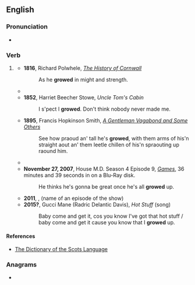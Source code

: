 ==English==

===Pronunciation===
* {{rhymes|en|əʊd}}

===Verb===
{{head|en|verb form}}

# {{lb|en|nonstandard}} {{en-past of|grow}}
#* '''1816''', Richard Polwhele, ''[https://books.google.ru/books?id=C0QQAAAAYAAJ&pg=RA2-PA91&dq=growed&hl=en&sa=X&ved=0ahUKEwinzJyy9oXQAhUHfiwKHTe2ABQ4MhDoAQgbMAA#v=onepage&q=growed&f=false The History of Cornwall]''
#*: As he '''growed''' in might and strength.
#* {{quote-book|en|year=1850|author=Charles Dickens|title=David Copperfield|passage='''Growed''', Mas'r Davy bor'? Ain't he '''growed'''ǃ said Ham.}}
#* '''1852''', Harriet Beecher Stowe, ''Uncle Tom's Cabin''
#*: I s'pect I '''growed'''. Don't think nobody never made me.
#* '''1895''', Francis Hopkinson Smith, ''[https://books.google.ru/books?id=EkzgL5YTRysC&pg=PT107&dq=growed&hl=en&sa=X&ved=0ahUKEwjT-erZ-IXQAhVCWSwKHfrvAQo4RhDoAQghMAE#v=onepage&q=growed&f=false A Gentleman Vagabond and Some Others]''
#*: See how praoud an' tall he's '''growed''', with them arms of his'n straight aout an' them leetle chillen of his'n spraouting up raound him.
#* {{quote-book|en|year=1976|author=Preston Jones|title=The Last Meeting of the Knights of the White Magnolia|passage=Well, sir, the idea '''growed''' and '''growed''' and by the late 1920's there was Knights of the White Magnolia lodges all over Texas and parts of Oklahoma.}}
#* '''November 27, 2007''', House M.D. Season 4 Episode 9, ''[https://en.wikipedia.org/wiki/Games_(House) Games]'', 36 minutes and 39 seconds in on a Blu-Ray disk.
#*: He thinks he's gonna be great once he's all '''growed''' up.
#* '''2011''', {{w|Rugrats}}, ''{{w|All Growed Up}}'' (name of an episode of the show)
#* '''2015?''', Gucci Mane (Radric Delantic Davis), ''Hot Stuff'' (song)
#*: Baby come and get it, cos you know I've got that hot stuff / baby come and get it cause you know that I '''growed''' up.

====References====
* [http://www.dsl.ac.uk/entry/snd/grow The Dictionary of the Scots Language]

===Anagrams===
* {{anagrams|en|a=degorw|degrow|edgrow}}